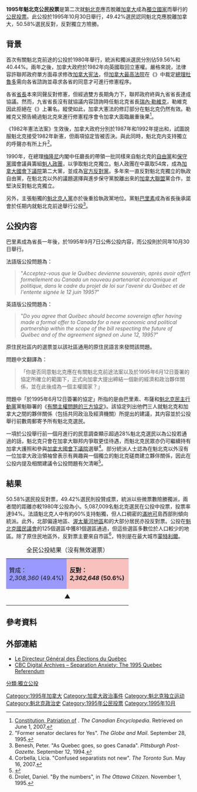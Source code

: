 {{Infobox referendum
| name = 1995年魁北克公民投票
| title = 你是否同意魁北克應在有關魁北克前途法案以及於1995年6月12日簽署的協定所確立的範圍下，正式向加拿大提出締結一個新的經濟和政治夥伴關係，並在此後成為一個主權國家？
| location    = [[魁北克|魁北克]]
| date        = {{Start date|1995|10|30}}
| yes = 2308360
| no = 2362648
| total = 4757509
| electorate = 5087009
| map = Quebec referendum, 1995 - Results By Riding.svg
| mapdivision = 分区
| mapcaption = 紅色代表反對票佔多數，藍色代表贊成票佔多數，越深色代表該區越支持某一方
| notes = 
}}
'''1995年魁北克公民投票'''是第二次就[[魁北克|魁北克]]應否脫離[[加拿大|加拿大]]成為[[魁北克獨立運動|獨立國家]]而舉行的[[公民投票|公民投票]]。此公投於1995年10月30日舉行，49.42%選民認同魁北克應脫離加拿大，50.58%選民反對，反對獨立方險勝。

== 背景 ==
{{See also|寂靜革命}}
首次有關魁北克前途的公投於1980年舉行，統派和獨派選民分別佔59.56%和40.44%。兩年之後，加拿大政府於1982年向英國取回立憲權。嚴格來說，法律容許聯邦政府單方面尋求修改[[加拿大宪法|加拿大宪法]]，但[[加拿大最高法院|加拿大最高法院]]在《{{link-en|取回立憲權參考例|Patriation Reference}}》中裁定[[加拿大總理|總理]][[皮埃尔·特鲁多|杜魯多]]需向各省諮詢並尋求各省的同意才可進行修憲程序。

各省[[省長_(加拿大)|省長]]本來同聲反對修憲，但經過雙方長期角力下，聯邦政府終與九省省長達成協議。然而，九省省長沒有就協議内容諮詢時任魁北克省長[[瑞內·勒維克|瑞內·勒維克]]，勒維克因此拒絕在《{{link-en|1982年憲法法案|Constitution Act of 1982}}》上署名。縱使如此，加拿大憲法的修訂部分在魁北克仍然有效。勒維克又預告繞過魁北克來進行修憲程序會令加拿大面臨嚴重後果<ref name=Constitution>[http://www.thecanadianencyclopedia.com/index.cfm?PgNm=TCE&Params=A1ARTA0001869 Constitution, Patriation of] {{Wayback|url=http://www.thecanadianencyclopedia.com/index.cfm?PgNm=TCE&Params=A1ARTA0001869 |date=20100102145936 }}. ''The Canadian Encyclopedia''. Retrieved on June 1, 2007.</ref>。

《1982年憲法法案》生效後，加拿大政府分別於1987年和1992年提出{{link-en|米治湖協定|Meech Lake Accord}}和{{link-en|夏洛特頓協定|Charlottetown Accord}}，試圖說服魁北克接受1982年新憲，但兩項協定皆被否決。與此同時，魁北克内支持獨立的呼聲亦有所上升<ref>"Former senator declares for Yes". ''The Globe and Mail''. September 28, 1995.</ref>。

1990年，在總理[[梅隆尼|梅隆尼]]内閣中任廳長的{{link-fr|呂西安·布薩|Lucien Bouchard|布薩}}帶領一批同樣來自魁北克的[[加拿大自由黨|自由黨]]和[[加拿大進步保守黨|保守黨]]國會議員籌組[[魁人政團|魁人政團]]，以爭取魁北克獨立。魁人政團在{{link-en|1993年聯邦大選|Canadian federal election, 1993}}中贏取54席，成為[[加拿大國會下議院|加拿大國會下議院]]第二大黨，並成為[[官方反對黨_(加拿大)|官方反對黨]]。多年來一直反對魁北克獨立的執政自由黨，在魁北克以外的議題選擇與進步保守黨脫離出來的[[加拿大聯盟|加拿大聯盟]]黨合作，並堅決反對魁北克獨立。

另外，主張魁獨的[[魁北克人黨|魁北克人黨]]亦於{{link-en|1994年魁北克大選|Quebec general election, 1994}}後重拾執政黨地位。黨魁[[巴里素|巴里素]]成為省長後承諾會於任期内就魁北克前途舉行公投<ref>Benesh, Peter. "As Quebec goes, so goes Canada". ''Pittsburgh Post-Gazette''. September 12, 1994.</ref>。

== 公投内容 ==
巴里素成為省長一年後，於1995年9月7日公佈公投内容，而公投則於同年10月30日舉行。

法語版公投問題為：<blockquote>
"''Acceptez-vous que le Québec devienne souverain, après avoir offert formellement au Canada un nouveau partenariat économique et politique, dans le cadre du projet de loi sur l'avenir du Québec et de l'entente signée le 12 juin 1995?''"
</blockquote>

英語版公投問題為：<blockquote>
"''Do you agree that Québec should become sovereign after having made a formal offer to Canada for a new economic and political partnership within the scope of the bill respecting the future of Québec and of the agreement signed on June 12, 1995?''"
</blockquote> 

原住民社區内的選票並以該社區通用的原住民語言來發問該問題。

問題中文翻譯為：
<blockquote>
「你是否同意魁北克應在有關魁北克前途法案以及於1995年6月12日簽署的協定所確立的範圍下，正式向加拿大提出締結一個新的經濟和政治夥伴關係，並在此後成為一個主權國家？」
</blockquote>

問題中「於1995年6月12日簽署的協定」所指的是由巴里素、布薩和[[魁北克民主行動黨|魁北克民主行動黨]]黨魁{{link-fr|马里奥·杜蒙|Mario Dumont|杜蒙}}聯署的《[https://archive.is/20040703201258/http://207.61.100.164/cantext/modpolit/1995pqbq.html 有關主權問題的三方協定]》。該協定列出他們三人就魁北克和加拿大之間的夥伴關係（包括共同政治及經濟機關）所提出的建議，其内容並於公投舉行前數周郵寄予所有魁北克選民。

一項於公投舉行前一個月進行的民意調查顯示超過28%魁北克選民以為公投若通過的話，魁北克只會在加拿大聯邦内爭取更佳待遇，而魁北克民眾亦仍可繼續持有加拿大護照和參與[[加拿大國會下議院|加拿大國會下議院]]選舉<ref>Corbella, Licia. "Confused separatists not new". ''The Toronto Sun''. May 16, 2007.</ref>。部分統派人士認為在魁北克以外沒有一位加拿大政治領袖曾表示有興趣與一個獨立的魁北克磋商建立夥伴關係，因此在公投内提及相關建議令公投問題有欠清晰<ref>{{cite book|url=http://books.google.com/?id=wynhqiGrjSUC&pg=PA196&lpg=PA196&dq=1995+referendum+unclear+question|author=Ruypers et al.,|title=Canadian and World Politics|publisher=Emond Montgomery Publication|year=2005|page=196 | isbn=9781552390979}}</ref>。

== 結果 ==
50.58%選民投反對票，49.42%選民則投贊成票，統派以些微票數險勝獨派，兩者間的距離亦較1980年公投為小。5,087,009名魁北克選民在公投中投票，投票率達94%。法語魁北克人中有約60%支持魁獨，但人口稠密的[[滿地可|滿地可]]島西部則傾向統派。此外，北部偏遠地區、[[烏塔韋區|渥太華河地區]]和{{link-en|東部鄉鎮|Eastern Townships}}的大部分居民亦投反對票。公投在[[魁北克省議會|魁北克國民議會]]的125個選區中獲81個選區通過，但這些選區多數位於人口較少的地區。除了原住民地區外，反對票主要來自市區<ref>Drolet, Daniel. "By the numbers", in ''The Ottawa Citizen''. November 1, 1995.</ref>，特別是在最大城市[[蒙特利爾|蒙特利爾]]。

{| class="wikitable sortable" cellspacing="0" cellpadding="0" style="width:650px; text-align:center;"
|+ 全民公投結果（沒有無效選票）
|-
|  style="width:49.4%; background:#99f;" | 贊成：<br /> ''2,308,360'' (49.4%)
|  style="width:50.6%; background:#f8c1be;" | '''反對：<br /> ''2,362,648'' (50.6%)'''
|-
| colspan=4 style="text-align: center; line-height: 32.1%;" | '''▲'''
|}

== 參考資料 ==
{{reflist|2}}

== 外部連結 ==
<span class="plainlinks">
* [http://www.electionsquebec.qc.ca/francais/tableaux/referendum-1995-8481.php Le Directeur Général des Élections du Québec]{{Wayback|url=http://www.electionsquebec.qc.ca/francais/tableaux/referendum-1995-8481.php |date=20141213023157 }}
* [http://archives.cbc.ca/IDD-1-73-1891/politics_economy/1995_referendum/ CBC Digital Archives – Separation Anxiety: The 1995 Quebec Referendum]{{Wayback|url=http://archives.cbc.ca/IDD-1-73-1891/politics_economy/1995_referendum/ |date=20080303094015 }}
</span>

{{魁北克選舉}}
[[Category:1995年加拿大|Category:1995年加拿大]]
[[Category:加拿大政治事件|Category:加拿大政治事件]]
[[Category:魁北克独立运动|Category:魁北克独立运动]]
[[Category:魁北克政治史|Category:魁北克政治史]]
[[Category:1995年公民投票|Category:1995年公民投票]]
[[Category:1995年10月|Category:1995年10月]]
[[分類:獨立公投|分類:獨立公投]]